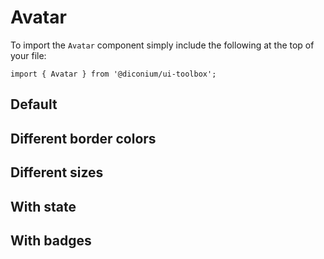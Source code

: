 
<Meta of={AvatarStories} />

# Avatar

To import the `Avatar` component simply include the following at the top of your file:

```
import { Avatar } from '@diconium/ui-toolbox';
```

## Default

<Canvas of={AvatarStories.Default} />

## Different border colors

<Canvas of={AvatarStories.DifferentBorderColors} />

## Different sizes

<Canvas of={AvatarStories.DifferentSizes} />

## With state

<Canvas of={AvatarStories.WithState} />

## With badges

<Canvas of={AvatarStories.WithBadges} />

